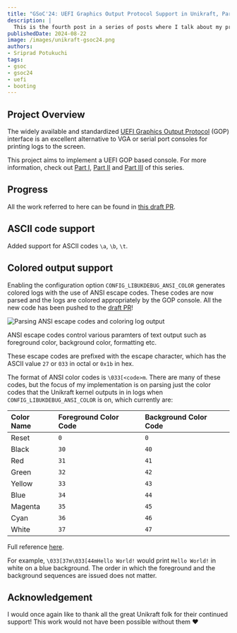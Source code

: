 ```yaml
---
title: "GSoC'24: UEFI Graphics Output Protocol Support in Unikraft, Part IV"
description: |
  This is the fourth post in a series of posts where I talk about my progress with the project.
publishedDate: 2024-08-22
image: /images/unikraft-gsoc24.png
authors:
- Sriprad Potukuchi
tags:
- gsoc
- gsoc24
- uefi
- booting
---
```


## Project Overview

The widely available and standardized [UEFI Graphics Output Protocol](https://uefi.org/specs/UEFI/2.10/12_Protocols_Console_Support.html#efi-graphics-output-protocol) (GOP) interface is an excellent alternative to VGA or serial port consoles for printing logs to the screen.

This project aims to implement a UEFI GOP based console.
For more information, check out [Part I](https://unikraft.org/blog/2024-06-18-gsoc-uefi-gop), [Part II](https://unikraft.org/blog/2024-07-10-gsoc-uefi-gop) and [Part III](https://unikraft.org/blog/2024-08-07-gsoc-uefi-gop) of this series.

## Progress

All the work referred to here can be found in [this draft PR](https://github.com/unikraft/unikraft/pull/1448).

## ASCII code support

Added support for ASCII codes `\a`, `\b`, `\t`.

## Colored output support

Enabling the configuration option `CONFIG_LIBUKDEBUG_ANSI_COLOR` generates colored logs with the use of ANSI escape codes.
These codes are now parsed and the logs are colored appropriately by the GOP console.
All the new code has been pushed to the [draft PR](https://github.com/unikraft/unikraft/pull/1448)!

  <Image
        src="/images/uefi-gop-colored.png"
        title="Parsing ANSI escape codes and coloring log output"
  />

ANSI escape codes control various paramters of text output such as foreground color, background color, formatting etc.

These escape codes are prefixed with the escape character, which has the ASCII value `27` or `033` in octal or `0x1b` in hex.

The format of ANSI color codes is `\033[<code>m`.
There are many of these codes, but the focus of my implementation is on parsing just the color codes that the Unikraft kernel outputs in in logs when `CONFIG_LIBUKDEBUG_ANSI_COLOR` is on, which currently are:

| Color Name | Foreground Color Code | Background Color Code |
| :--------- | :-------------------- | :-------------------- |
| Reset      | `0`                   | `0`                   |
| Black      | `30`                  | `40`                  |
| Red        | `31`                  | `41`                  |
| Green      | `32`                  | `42`                  |
| Yellow     | `33`                  | `43`                  |
| Blue       | `34`                  | `44`                  |
| Magenta    | `35`                  | `45`                  |
| Cyan       | `36`                  | `46`                  |
| White      | `37`                  | `47`                  |

Full reference [here](https://gist.github.com/fnky/458719343aabd01cfb17a3a4f7296797).

For example, `\033[37m\033[44mHello World!` would print `Hello World!` in white on a blue background. The order in which the foreground and the background sequences are issued does not matter.

## Acknowledgement

I would once again like to thank all the great Unikraft folk for their continued support! This work would not have been possible without them :heart:
